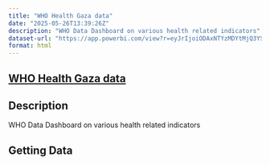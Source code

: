 ```yaml
---
title: "WHO Health Gaza data"
date: "2025-05-26T13:39:26Z"
description: "WHO Data Dashboard on various health related indicators"
dataset-url: "https://app.powerbi.com/view?r=eyJrIjoiODAxNTYzMDYtMjQ3YS00OTMzLTkxMWQtOTU1NWEwMzE5NTMwIiwidCI6ImY2MTBjMGI3LWJkMjQtNGIzOS04MTBiLTNkYzI4MGFmYjU5MCIsImMiOjh9"
format: html
---
```


## [WHO Health Gaza data](https://app.powerbi.com/view?r=eyJrIjoiODAxNTYzMDYtMjQ3YS00OTMzLTkxMWQtOTU1NWEwMzE5NTMwIiwidCI6ImY2MTBjMGI3LWJkMjQtNGIzOS04MTBiLTNkYzI4MGFmYjU5MCIsImMiOjh9)

## Description

WHO Data Dashboard on various health related indicators

## Getting Data

